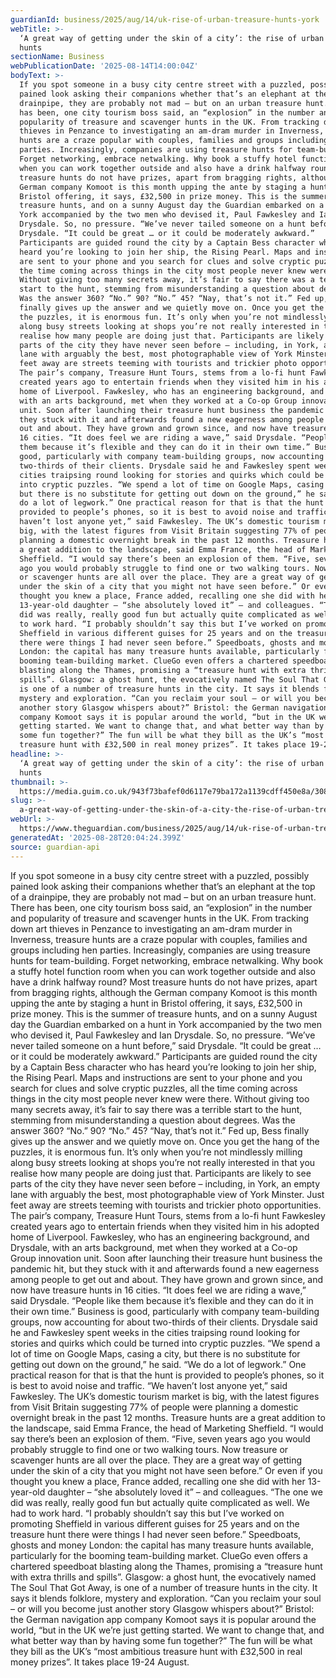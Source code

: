 ```yaml
---
guardianId: business/2025/aug/14/uk-rise-of-urban-treasure-hunts-york
webTitle: >-
  ‘A great way of getting under the skin of a city’: the rise of urban treasure
  hunts 
sectionName: Business
webPublicationDate: '2025-08-14T14:00:04Z'
bodyText: >-
  If you spot someone in a busy city centre street with a puzzled, possibly
  pained look asking their companions whether that’s an elephant at the top of a
  drainpipe, they are probably not mad – but on an urban treasure hunt. There
  has been, one city tourism boss said, an “explosion” in the number and
  popularity of treasure and scavenger hunts in the UK. From tracking down art
  thieves in Penzance to investigating an am-dram murder in Inverness, treasure
  hunts are a craze popular with couples, families and groups including hen
  parties. Increasingly, companies are using treasure hunts for team-building.
  Forget networking, embrace netwalking. Why book a stuffy hotel function room
  when you can work together outside and also have a drink halfway round? Most
  treasure hunts do not have prizes, apart from bragging rights, although the
  German company Komoot is this month upping the ante by staging a hunt in
  Bristol offering, it says, £32,500 in prize money. This is the summer of
  treasure hunts, and on a sunny August day the Guardian embarked on a hunt in
  York accompanied by the two men who devised it, Paul Fawkesley and Ian
  Drysdale. So, no pressure. “We’ve never tailed someone on a hunt before,” said
  Drysdale. “It could be great … or it could be moderately awkward.”
  Participants are guided round the city by a Captain Bess character who has
  heard you’re looking to join her ship, the Rising Pearl. Maps and instructions
  are sent to your phone and you search for clues and solve cryptic puzzles, all
  the time coming across things in the city most people never knew were there.
  Without giving too many secrets away, it’s fair to say there was a terrible
  start to the hunt, stemming from misunderstanding a question about degrees.
  Was the answer 360? “No.” 90? “No.” 45? “Nay, that’s not it.” Fed up, Bess
  finally gives up the answer and we quietly move on. Once you get the hang of
  the puzzles, it is enormous fun. It’s only when you’re not mindlessly milling
  along busy streets looking at shops you’re not really interested in that you
  realise how many people are doing just that. Participants are likely to see
  parts of the city they have never seen before – including, in York, an empty
  lane with arguably the best, most photographable view of York Minster. Just
  feet away are streets teeming with tourists and trickier photo opportunities.
  The pair’s company, Treasure Hunt Tours, stems from a lo-fi hunt Fawkesley
  created years ago to entertain friends when they visited him in his adopted
  home of Liverpool. Fawkesley, who has an engineering background, and Drysdale,
  with an arts background, met when they worked at a Co-op Group innovation
  unit. Soon after launching their treasure hunt business the pandemic hit, but
  they stuck with it and afterwards found a new eagerness among people to get
  out and about. They have grown and grown since, and now have treasure hunts in
  16 cities. “It does feel we are riding a wave,” said Drysdale. “People like
  them because it’s flexible and they can do it in their own time.” Business is
  good, particularly with company team-building groups, now accounting for about
  two-thirds of their clients. Drysdale said he and Fawkesley spent weeks in the
  cities traipsing round looking for stories and quirks which could be turned
  into cryptic puzzles. “We spend a lot of time on Google Maps, casing a city,
  but there is no substitute for getting out down on the ground,” he said. “We
  do a lot of legwork.” One practical reason for that is that the hunt is
  provided to people’s phones, so it is best to avoid noise and traffic. “We
  haven’t lost anyone yet,” said Fawkesley. The UK’s domestic tourism market is
  big, with the latest figures from Visit Britain suggesting 77% of people were
  planning a domestic overnight break in the past 12 months. Treasure hunts are
  a great addition to the landscape, said Emma France, the head of Marketing
  Sheffield. “I would say there’s been an explosion of them. “Five, seven years
  ago you would probably struggle to find one or two walking tours. Now treasure
  or scavenger hunts are all over the place. They are a great way of getting
  under the skin of a city that you might not have seen before.” Or even if you
  thought you knew a place, France added, recalling one she did with her
  13-year-old daughter – “she absolutely loved it” – and colleagues. “The one we
  did was really, really good fun but actually quite complicated as well. We had
  to work hard. “I probably shouldn’t say this but I’ve worked on promoting
  Sheffield in various different guises for 25 years and on the treasure hunt
  there were things I had never seen before.” Speedboats, ghosts and money
  London: the capital has many treasure hunts available, particularly for the
  booming team-building market. ClueGo even offers a chartered speedboat
  blasting along the Thames, promising a “treasure hunt with extra thrills and
  spills”. Glasgow: a ghost hunt, the evocatively named The Soul That Got Away,
  is one of a number of treasure hunts in the city. It says it blends folklore,
  mystery and exploration. “Can you reclaim your soul – or will you become just
  another story Glasgow whispers about?” Bristol: the German navigation app
  company Komoot says it is popular around the world, “but in the UK we’re just
  getting started. We want to change that, and what better way than by having
  some fun together?” The fun will be what they bill as the UK’s “most ambitious
  treasure hunt with £32,500 in real money prizes”. It takes place 19-24 August.
headline: >-
  ‘A great way of getting under the skin of a city’: the rise of urban treasure
  hunts 
thumbnail: >-
  https://media.guim.co.uk/943f73bafef0d6117e79ba172a1139cdff450e8a/308_0_6830_5464/500.jpg
slug: >-
  a-great-way-of-getting-under-the-skin-of-a-city-the-rise-of-urban-treasure-hunts
webUrl: >-
  https://www.theguardian.com/business/2025/aug/14/uk-rise-of-urban-treasure-hunts-york
generatedAt: '2025-08-28T20:04:24.399Z'
source: guardian-api
---
```

If you spot someone in a busy city centre street with a puzzled, possibly pained look asking their companions whether that’s an elephant at the top of a drainpipe, they are probably not mad – but on an urban treasure hunt. There has been, one city tourism boss said, an “explosion” in the number and popularity of treasure and scavenger hunts in the UK. From tracking down art thieves in Penzance to investigating an am-dram murder in Inverness, treasure hunts are a craze popular with couples, families and groups including hen parties. Increasingly, companies are using treasure hunts for team-building. Forget networking, embrace netwalking. Why book a stuffy hotel function room when you can work together outside and also have a drink halfway round? Most treasure hunts do not have prizes, apart from bragging rights, although the German company Komoot is this month upping the ante by staging a hunt in Bristol offering, it says, £32,500 in prize money. This is the summer of treasure hunts, and on a sunny August day the Guardian embarked on a hunt in York accompanied by the two men who devised it, Paul Fawkesley and Ian Drysdale. So, no pressure. “We’ve never tailed someone on a hunt before,” said Drysdale. “It could be great … or it could be moderately awkward.” Participants are guided round the city by a Captain Bess character who has heard you’re looking to join her ship, the Rising Pearl. Maps and instructions are sent to your phone and you search for clues and solve cryptic puzzles, all the time coming across things in the city most people never knew were there. Without giving too many secrets away, it’s fair to say there was a terrible start to the hunt, stemming from misunderstanding a question about degrees. Was the answer 360? “No.” 90? “No.” 45? “Nay, that’s not it.” Fed up, Bess finally gives up the answer and we quietly move on. Once you get the hang of the puzzles, it is enormous fun. It’s only when you’re not mindlessly milling along busy streets looking at shops you’re not really interested in that you realise how many people are doing just that. Participants are likely to see parts of the city they have never seen before – including, in York, an empty lane with arguably the best, most photographable view of York Minster. Just feet away are streets teeming with tourists and trickier photo opportunities. The pair’s company, Treasure Hunt Tours, stems from a lo-fi hunt Fawkesley created years ago to entertain friends when they visited him in his adopted home of Liverpool. Fawkesley, who has an engineering background, and Drysdale, with an arts background, met when they worked at a Co-op Group innovation unit. Soon after launching their treasure hunt business the pandemic hit, but they stuck with it and afterwards found a new eagerness among people to get out and about. They have grown and grown since, and now have treasure hunts in 16 cities. “It does feel we are riding a wave,” said Drysdale. “People like them because it’s flexible and they can do it in their own time.” Business is good, particularly with company team-building groups, now accounting for about two-thirds of their clients. Drysdale said he and Fawkesley spent weeks in the cities traipsing round looking for stories and quirks which could be turned into cryptic puzzles. “We spend a lot of time on Google Maps, casing a city, but there is no substitute for getting out down on the ground,” he said. “We do a lot of legwork.” One practical reason for that is that the hunt is provided to people’s phones, so it is best to avoid noise and traffic. “We haven’t lost anyone yet,” said Fawkesley. The UK’s domestic tourism market is big, with the latest figures from Visit Britain suggesting 77% of people were planning a domestic overnight break in the past 12 months. Treasure hunts are a great addition to the landscape, said Emma France, the head of Marketing Sheffield. “I would say there’s been an explosion of them. “Five, seven years ago you would probably struggle to find one or two walking tours. Now treasure or scavenger hunts are all over the place. They are a great way of getting under the skin of a city that you might not have seen before.” Or even if you thought you knew a place, France added, recalling one she did with her 13-year-old daughter – “she absolutely loved it” – and colleagues. “The one we did was really, really good fun but actually quite complicated as well. We had to work hard. “I probably shouldn’t say this but I’ve worked on promoting Sheffield in various different guises for 25 years and on the treasure hunt there were things I had never seen before.” Speedboats, ghosts and money London: the capital has many treasure hunts available, particularly for the booming team-building market. ClueGo even offers a chartered speedboat blasting along the Thames, promising a “treasure hunt with extra thrills and spills”. Glasgow: a ghost hunt, the evocatively named The Soul That Got Away, is one of a number of treasure hunts in the city. It says it blends folklore, mystery and exploration. “Can you reclaim your soul – or will you become just another story Glasgow whispers about?” Bristol: the German navigation app company Komoot says it is popular around the world, “but in the UK we’re just getting started. We want to change that, and what better way than by having some fun together?” The fun will be what they bill as the UK’s “most ambitious treasure hunt with £32,500 in real money prizes”. It takes place 19-24 August.
